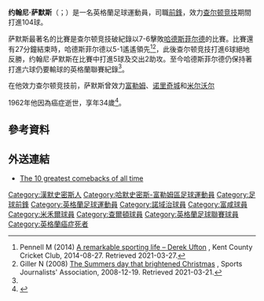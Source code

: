 {{Infobox football biography
|     name = Johnny Summers
|          image = 
|       fullname = John Henry Summers
|    birth_date = {{birth date|1927|9|10|df=y}}
| birth_place = [[英格蘭|英格蘭]][[漢默史密斯|漢默史密斯]]
|    death_date = {{death date and age|1962|6|2|1927|9|10|df=y}}
|         height = 
|       position = [[前鋒_(足球)|前鋒]]
|    youthyears1 =           | youthclubs1 = [[富勒姆足球俱乐部|富勒姆]]
|         years1 = 1949–1950 | clubs1 = [[富勒姆足球俱乐部|富勒姆]]             | caps1 = 4   | goals1 = 0
|         years2 = 1950–1954 | clubs2 = [[诺里奇城足球俱乐部|诺里奇城]] | caps2 = 71  | goals2 = 33
|         years3 = 1954–1956 | clubs3 = [[米尔沃尔足球俱乐部|米尔沃尔]]         | caps3 = 91  | goals3 = 41
|         years4 = 1956–1961 | clubs4 = [[查尔顿竞技足球俱乐部|查尔顿竞技]] | caps4 = 171 | goals4 = 100
}}

'''约翰尼·萨默斯'''（{{lang-en|Johnny Summers}}；{{bd|1927年|9月10日|1962年|6月2日}}）是一名英格蘭足球運動員，司職[[前鋒_(足球)|前鋒]]，效力[[查尔顿竞技足球俱乐部|查尔顿竞技]]期間打進104球。

萨默斯最著名的比賽是查尔顿竞技破紀錄以7-6擊敗[[哈德斯菲尔德足球俱乐部|哈德斯菲尔德]]的比賽。比賽還有27分鐘結束時，哈德斯菲尔德以5-1遙遙領先<ref name=k14>Pennell M (2014) [https://www.kentcricket.co.uk/news/a-remarkable-sporting-life-derek-ufton/ A remarkable sporting life – Derek Ufton] {{Wayback|url=https://www.kentcricket.co.uk/news/a-remarkable-sporting-life-derek-ufton/ |date=20210329193528 }}, Kent County Cricket Club, 2014-08-27. Retrieved 2021-03-27.</ref><ref name=giller>Giller N (2008) [https://www.sportsjournalists.co.uk/the-giller-memorandum/the-summers-day-that-brightened-christmas/ The Summers day that brightened Christmas] {{Wayback|url=https://www.sportsjournalists.co.uk/the-giller-memorandum/the-summers-day-that-brightened-christmas/ |date=20201201061429 }}, Sports Journalists' Association, 2008-12-19. Retrieved 2021-03-21.</ref>，此後查尔顿竞技打進6球絕地反勝，约翰尼·萨默斯在比賽中打進5球及交出2助攻。至今哈德斯菲尔德仍保持著打進六球仍要輸球的英格蘭聯賽紀錄<ref name=giller/>。

在他效力查尔顿竞技前，萨默斯曾效力[[富勒姆足球俱乐部|富勒姆]]、[[诺里奇城足球俱乐部|诺里奇城]]和[[米尔沃尔足球俱乐部|米尔沃尔]]

1962年他因為癌症逝世，享年34歲<ref name="Charlton 7 Huddersfield 6">{{cite web|url=http://www.cafc.co.uk/personality.ink?page=7682 |title=Charlton 7 Huddersfield Town 6 |accessdate=2010-04-03 |publisher=Charlton Athletic F.C.|archiveurl=https://web.archive.org/web/20100919122836/http://cafc.co.uk/personality.ink?page=7682 |archivedate=19 September 2010 |df= }}</ref>。

==參考資料==
{{reflist}}

==外送連結==
* [http://observer.guardian.co.uk/osm/story/0,,562527,00.html The 10 greatest comebacks of all time] {{Wayback|url=http://observer.guardian.co.uk/osm/story/0,,562527,00.html |date=20111028021735 }}

{{DEFAULTSORT:Summers, Johnny}}
[[Category:漢默史密斯人|Category:漢默史密斯人]]
[[Category:哈默史密斯-富勒姆區足球運動員|Category:哈默史密斯-富勒姆區足球運動員]]
[[Category:足球前鋒|Category:足球前鋒]]
[[Category:英格蘭足球運動員|Category:英格蘭足球運動員]]
[[Category:諾域治球員|Category:諾域治球員]]
[[Category:富咸球員|Category:富咸球員]]
[[Category:米禾爾球員|Category:米禾爾球員]]
[[Category:查爾頓球員|Category:查爾頓球員]]
[[Category:英格蘭足球聯賽球員|Category:英格蘭足球聯賽球員]]
[[Category:英格蘭癌症死者|Category:英格蘭癌症死者]]
